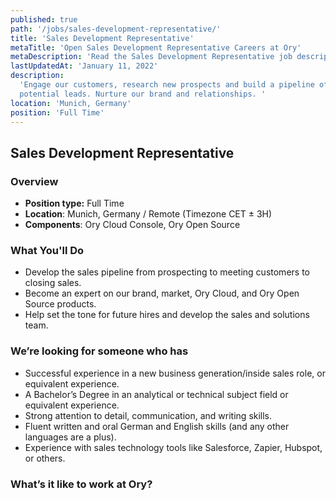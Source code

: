 ```yaml
---
published: true
path: '/jobs/sales-development-representative/'
title: 'Sales Development Representative'
metaTitle: 'Open Sales Development Representative Careers at Ory'
metaDescription: 'Read the Sales Development Representative job description.'
lastUpdatedAt: 'January 11, 2022'
description:
  'Engage our customers, research new prospects and build a pipeline of
  potential leads. Nurture our brand and relationships. '
location: 'Munich, Germany'
position: 'Full Time'
---
```



## Sales Development Representative

<About />
<SalesGeneric />

### Overview

- **Position type:** Full Time
- **Location**: Munich, Germany / Remote (Timezone CET ± 3H)
- **Components**: Ory Cloud Console, Ory Open Source

### What You'll Do

- Develop the sales pipeline from prospecting to meeting customers to closing
  sales.
- Become an expert on our brand, market, Ory Cloud, and Ory Open Source
  products.
- Help set the tone for future hires and develop the sales and solutions team.

### We’re looking for someone who has

- Successful experience in a new business generation/inside sales role, or
  equivalent experience.
- A Bachelor’s Degree in an analytical or technical subject field or equivalent
  experience.
- Strong attention to detail, communication, and writing skills. 
- Fluent written and oral German and English skills (and any other languages are a plus).
- Experience with sales technology tools like Salesforce, Zapier, Hubspot, or
  others.

### What’s it like to work at Ory?

<WorkAtOry />
